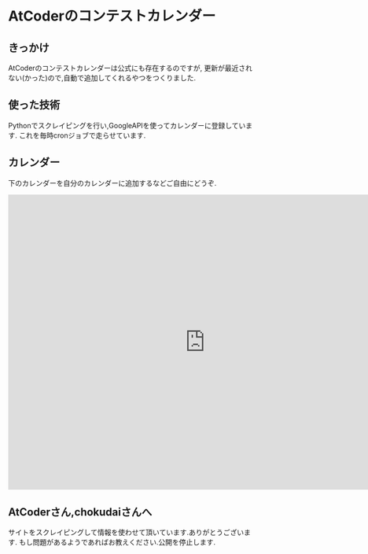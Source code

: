 # AtCoderのコンテストカレンダー

## きっかけ

AtCoderのコンテストカレンダーは公式にも存在するのですが,
更新が最近されない(かった)ので,自動で追加してくれるやつをつくりました.

## 使った技術

Pythonでスクレイピングを行い,GoogleAPIを使ってカレンダーに登録しています.
これを毎時cronジョブで走らせています.

## カレンダー

下のカレンダーを自分のカレンダーに追加するなどご自由にどうぞ.

<iframe src="https://calendar.google.com/calendar/embed?height=600&wkst=1&bgcolor=%23FFFFFF&src=mo9vp0r52aj22fs996le9894s0%40group.calendar.google.com&color=%235229A3&ctz=Asia%2FTokyo" style={{"border-width":0}} width="800" height="600" frameborder="0" scrolling="no"></iframe>

## AtCoderさん,chokudaiさんへ

サイトをスクレイピングして情報を使わせて頂いています.ありがとうございます.
もし問題があるようであればお教えください.公開を停止します.
